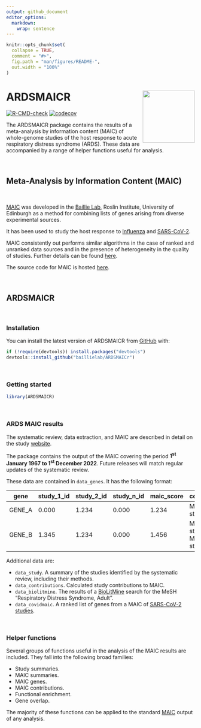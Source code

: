 ```yaml
---
output: github_document
editor_options: 
  markdown: 
    wrap: sentence
---
```


<!-- README.md is generated from README.Rmd. Please edit that file -->

```r
knitr::opts_chunk$set(
  collapse = TRUE,
  comment = "#>",
  fig.path = "man/figures/README-",
  out.width = "100%"
)
```

# ARDSMAICR <img src="man/figures/logo.png" align="right" height="139"/>

<!-- badges: start -->

[![R-CMD-check](https://github.com/JonathanEMillar/ARDSMAICr/actions/workflows/R-CMD-check.yaml/badge.svg)](https://github.com/JonathanEMillar/ARDSMAICr/actions/workflows/R-CMD-check.yaml) [![codecov](https://codecov.io/gh/JonathanEMillar/ARDSMAICr/branch/main/graph/badge.svg?token=5ILIXWJ542)](https://codecov.io/gh/JonathanEMillar/ARDSMAICr)

<!-- badges: end -->

The ARDSMAICR package contains the results of a meta-analysis by information content (MAIC) of whole-genome studies of the host response to acute respiratory distress syndrome (ARDS).
These data are accompanied by a range of helper functions useful for analysis.

<br />

## Meta-Analysis by Information Content (MAIC)

<br />

[MAIC](https://github.com/baillielab/maic) was developed in the [Baillie Lab](https://baillielab.net), Roslin Institute, University of Edinburgh as a method for combining lists of genes arising from diverse experimental sources.

It has been used to study the host response to [Influenza](https://doi.org/10.1038/s41467-019-13965-x) and [SARS-CoV-2](https://doi.org/10.1038/s41586-020-03065-y).

MAIC consistently out performs similar algorithms in the case of ranked and unranked data sources and in the presence of heterogeneity in the quality of studies.
Further details can be found [here](https://doi.org/10.1093/bioinformatics/btac621).

The source code for MAIC is hosted [here](https://github.com/baillielab/maic).

<br />

## ARDSMAICR

<br />

### Installation

You can install the latest version of ARDSMAICR from [GitHub](https://github.com/) with:

```r
if (!require(devtools)) install.packages("devtools")
devtools::install_github("baillielab/ARDSMAICr")
```

<br />

### Getting started

```r
library(ARDSMAICR)
```

<br />

### ARDS MAIC results

The systematic review, data extraction, and MAIC are described in detail on the study [website](https://ardsmaic.site44.com).

The package contains the output of the MAIC covering the period **1^st^ January 1967 to 1^st^ December 2022**.
Future releases will match regular updates of the systematic review.

These data are contained in `data_genes`.
It has the following format:

| gene   | study_1\_id | study_2\_id | study_n\_id | maic_score | contributors                                |
|------------|------------|------------|------------|------------|-------------|
| GENE_A | 0.000       | 1.234       | 0.000       | 1.234      | METHOD_1: study_2\_id                       |
| GENE_B | 1.345       | 1.234       | 0.000       | 1.456      | METHOD_1: study_2\_id, METHOD_2: study_id_1 |

Additional data are:

-   `data_study`. A summary of the studies identified by the systematic review, including their methods.
-   `data_contributions`. Calculated study contributions to MAIC.
-   `data_biolitmine`. The results of a [BioLitMine]() search for the MeSH "Respiratory Distress Syndrome, Adult".
-   `data_covidmaic`. A ranked list of genes from a MAIC of [SARS-CoV-2 studies]().

<br />

### Helper functions

Several groups of functions useful in the analysis of the MAIC results are included.
They fall into the following broad families:

-   Study summaries.
-   MAIC summaries.
-   MAIC genes.
-   MAIC contributions.
-   Functional enrichment.
-   Gene overlap.

The majority of these functions can be applied to the standard [MAIC](https://github.com/baillielab/maic) output of any analysis.
